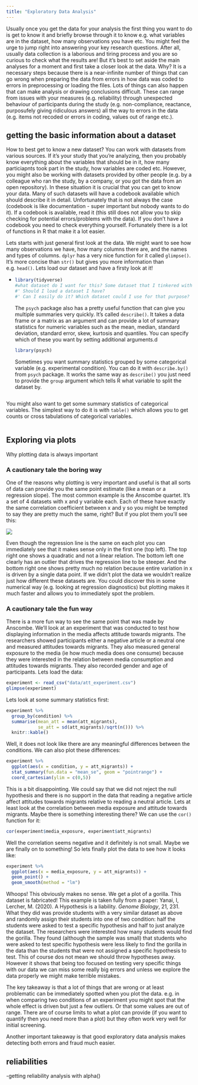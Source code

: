```yaml
---
title: "Exploratory Data Analysis"
---
```


Usually once you get the data for your analysis the first thing you want to do is get to know it and briefly browse through it to know e.g. what variables are in the dataset, how many observations you have etc. You might feel the urge to jump right into answering your key research questions. After all, usually data collection is a laborious and tiring process and you are so curious to check what the results are! But it's best to set aside the main analyses for a moment and first take a closer look at the data. Why? It is a necessary steps because there is a near-infinite number of things that can go wrong when preparing the data from errors in how data was coded to errors in preprocessing or loading the files. Lots of things can also happen that can make analysis or drawing conclusions difficult. These can range from issues with your measures (e.g. reliability) through unexpected behaviour of participants during the study (e.g. non-compliance, reactance, purposufely giving ridiculous answers) all the way to errors in the data (e.g. items not recoded or errors in coding, values out of range etc.).

## getting the basic information about a dataset

How to best get to know a new dataset? You can work with datasets from various sources. If it's your study that you're analyzing, then you probably know everything about the variables that should be in it, how many particiapnts took part in the study, how variables are coded etc. However, you might also be working with datasets provided by other people (e.g. by a colleague who ran the study, by a company, or you got the data from an open repository). In these situation it is crucial that you can get to know your data. Many of such datasets will have a codebook available which should describe it in detail. Unfortunately that is not always the case (codebook is like documentation - super important but nobody wants to do it). If a codebook is available, read it (this still does not allow you to skip checking for potential errors/problems with the data). If you don't have a codebook you need to check everything yourself. Fortunately there is a lot of functions in R that make it a lot easier.

Lets starts with just general first look at the data. We might want to see how many observations we have, how many columns there are, and the names and types of columns. `dplyr` has a very nice function for it called `glimpse()`. It's more concise than `str()` but gives you more information than e.g. `head()`. Lets load our dataset and have a firsty look at it!

-   

    ```r
    library(tidyverse)
    #what dataset do I want for this? Some dataset that I tinkered with?
    #' Should I load a dataset I have?
    #' Can I easily do it? Which dataset could I use for that purpose?
    ```

    The `psych` package also has a pretty useful function that can give you multiple summaries very quickly. It's called `describe()`. It takes a data frame or a matrix as an argument and can provide a lot of summary statistics for numeric variables such as the mean, median, standard deviation, standard error, skew, kurtosis and quantiles. You can specify which of these you want by setting additional arguments.d

    ```r
    library(psych)
    ```

    Sometimes you want summary statistics grouped by some categorical variable (e.g. experimental condition). You can do it with `describe.by()` from `psych` package. It works the same way as `describe()` you just need to provide the `group` argument which tells R what variable to split the dataset by.

    ```r


    ```

You might also want to get some summary statistics of categorical variables. The simplest way to do it is with `table()` which allows you to get counts or cross tabulations of categorical variables.

```r

```

## Exploring via plots

Why plotting data is always important

### A cautionary tale the boring way

One of the reasons why plotting is very important and useful is that all sorts of data can provide you the same point estimate (like a mean or a regression slope). The most common example is the Anscombe quartet. It's a set of 4 datasets with x and y variable each. Each of these have exactly the same correlation coefficient between x and y so you might be tempted to say they are pretty much the same, right? But if you plot them you'll see this:

![](images/paste-E216A64B.png){fig-align="center"}

Even though the regression line is the same on each plot you can immediately see that it makes sense only in the first one (top left). The top right one shows a quadratic and not a linear relation. The bottom left one clearly has an outlier that drives the regression line to be steeper. And the bottom right one shows pretty much no relation because entire variation in x is driven by a single data point. If we didn't plot the data we wouldn't realize just how different these datasets are. You could discover this in some numerical way (e.g. looking at regression diagnostics) but plotting makes it much faster and allows you to immediately spot the problem.

### A cautionary tale the fun way

There is a more fun way to see the same point that was made by Anscombe. We'll look at an experiment that was conducted to test how displaying information in the media affects attitude towards migrants. The researchers showed participants either a negative article or a neutral one and measured attitudes towards migrants. They also measured general exposure to the media (ie how much media does one consume) because they were interested in the relation between media consumption and attitudes towards migrants. They also recorded gender and age of participants. Lets load the data:

```r
experiment <- read_csv("data/att_experiment.csv")
glimpse(experiment)
```

Lets look at some summary statistics first:

```r
experiment %>%
  group_by(condition) %>%
  summarise(mean_att = mean(att_migrants),
            se_att = sd(att_migrants)/sqrt(n())) %>%
  knitr::kable()
```

Well, it does not look like there are any meaningful differences between the conditions. We can also plot these differences:

```r
experiment %>%
  ggplot(aes(x = condition, y = att_migrants)) +
  stat_summary(fun.data = "mean_se", geom = "pointrange") +
  coord_cartesian(ylim = c(0,5))
```

This is a bit disappointing. We could say that we did not reject the null hypothesis and there is no support in the data that reading a negative article affect attitudes towards migrants relative to reading a neutral article. Lets at least look at the correlation between media exposure and attitude towards migrants. Maybe there is something interesting there? We can use the `cor()` function for it:

```r
cor(experiment$media_exposure, experiment$att_migrants)
```

Well the correlation seems negative and it definitely is not small. Maybe we are finally on to something! So lets finally plot the data to see how it looks like:

```r
experiment %>%
  ggplot(aes(x = media_exposure, y = att_migrants)) +
  geom_point() +
  geom_smooth(method = "lm")
```

Whoops! This obviously makes no sense. We get a plot of a gorilla. This dataset is fabricated! This example is taken fully from a paper: Yanai, I, Lercher, M. (2020). A Hypothesis is a liability. *Genome Biology*, 21, 231. What they did was provide students with a very similar dataset as above and randomly assign their students into one of two condition: half the students were asked to test a specific hypothesis and half to just analyze the dataset. The researchers were interested how many students would find the gorilla. They found (although the sample was small) that students who were asked to test specific hypothesis were less likely to find the gorilla in the data than the students that were not assigned a specific hypothesis to test. This of course dos not mean we should throw hypotheses away. However it shows that being too focused on testing very specific things with our data we can miss some really big errors and unless we explore the data properly we might make terrible mistakes.

The key takeaway is that a lot of things that are wrong or at least problematic can be immediately spotted when you plot the data. e.g. in when comparing two conditions of an experiment you might spot that the whole effect is driven but just a few outliers. Or that some values are out of range. There are of course limits to what a plot can provide (if you want to quantify then you need more than a plot) but they often work very well for initial screening.

Another important takeaway is that good exploratory data analysis makes detecting both errors and fraud much easier.

## reliabilities

-getting reliability analysis with alpha()
